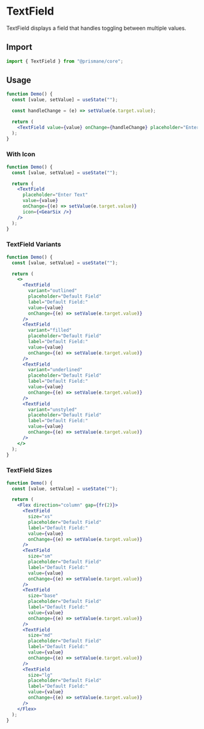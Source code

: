 # TextField

TextField displays a field that handles toggling between multiple values.

## Import

```js
import { TextField } from "@prismane/core";
```

## Usage

```jsx
function Demo() {
  const [value, setValue] = useState("");

  const handleChange = (e) => setValue(e.target.value);

  return (
    <TextField value={value} onChange={handleChange} placeholder="Enter Text" />
  );
}
```

### With Icon

```jsx
function Demo() {
  const [value, setValue] = useState("");

  return (
    <TextField
      placeholder="Enter Text"
      value={value}
      onChange={(e) => setValue(e.target.value)}
      icon={<GearSix />}
    />
  );
}
```

### TextField Variants

```jsx
function Demo() {
  const [value, setValue] = useState("");

  return (
    <>
      <TextField
        variant="outlined"
        placeholder="Default Field"
        label="Default Field:"
        value={value}
        onChange={(e) => setValue(e.target.value)}
      />
      <TextField
        variant="filled"
        placeholder="Default Field"
        label="Default Field:"
        value={value}
        onChange={(e) => setValue(e.target.value)}
      />
      <TextField
        variant="underlined"
        placeholder="Default Field"
        label="Default Field:"
        value={value}
        onChange={(e) => setValue(e.target.value)}
      />
      <TextField
        variant="unstyled"
        placeholder="Default Field"
        label="Default Field:"
        value={value}
        onChange={(e) => setValue(e.target.value)}
      />
    </>
  );
}
```

### TextField Sizes

```jsx
function Demo() {
  const [value, setValue] = useState("");

  return (
    <Flex direction="column" gap={fr(2)}>
      <TextField
        size="xs"
        placeholder="Default Field"
        label="Default Field:"
        value={value}
        onChange={(e) => setValue(e.target.value)}
      />
      <TextField
        size="sm"
        placeholder="Default Field"
        label="Default Field:"
        value={value}
        onChange={(e) => setValue(e.target.value)}
      />
      <TextField
        size="base"
        placeholder="Default Field"
        label="Default Field:"
        value={value}
        onChange={(e) => setValue(e.target.value)}
      />
      <TextField
        size="md"
        placeholder="Default Field"
        label="Default Field:"
        value={value}
        onChange={(e) => setValue(e.target.value)}
      />
      <TextField
        size="lg"
        placeholder="Default Field"
        label="Default Field:"
        value={value}
        onChange={(e) => setValue(e.target.value)}
      />
    </Flex>
  );
}
```
